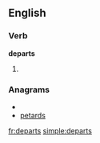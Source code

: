 ==English==

===Verb===
'''departs'''

# {{third-person singular of|[[depart]]}}

===Anagrams===
* {{alphagram|adeprst}}
* [[petards#English|petards]]


[[fr:departs]]
[[simple:departs]]